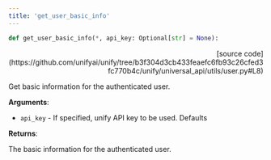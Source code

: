 ```yaml
---
title: 'get_user_basic_info'
---
```


```python
def get_user_basic_info(*, api_key: Optional[str] = None):
```

<p align="right">[source code](https://github.com/unifyai/unify/tree/b3f304d3cb433feaefc6fb93c26cfed3fc770b4c/unify/universal_api/utils/user.py#L8)</p>

Get basic information for the authenticated user.

**Arguments**:

- `api_key` - If specified, unify API key to be used. Defaults



**Returns**:

The basic information for the authenticated user.